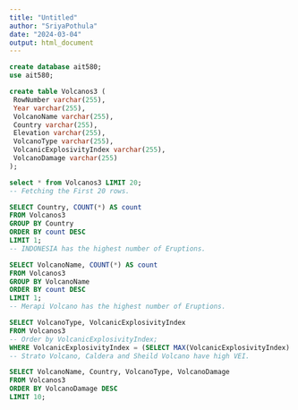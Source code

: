 ```yaml
---
title: "Untitled"
author: "SriyaPothula"
date: "2024-03-04"
output: html_document
---
```

```sql
create database ait580;
use ait580;

create table Volcanos3 (
 RowNumber varchar(255),
 Year varchar(255),
 VolcanoName varchar(255),
 Country varchar(255),
 Elevation varchar(255),
 VolcanoType varchar(255),
 VolcanicExplosivityIndex varchar(255),
 VolcanoDamage varchar(255)
);

select * from Volcanos3 LIMIT 20;
-- Fetching the First 20 rows.

SELECT Country, COUNT(*) AS count
FROM Volcanos3
GROUP BY Country
ORDER BY count DESC
LIMIT 1;
-- INDONESIA has the highest number of Eruptions.

SELECT VolcanoName, COUNT(*) AS count
FROM Volcanos3
GROUP BY VolcanoName
ORDER BY count DESC
LIMIT 1;
-- Merapi Volcano has the highest number of Eruptions. 

SELECT VolcanoType, VolcanicExplosivityIndex
FROM Volcanos3
-- Order by VolcanicExplosivityIndex;
WHERE VolcanicExplosivityIndex = (SELECT MAX(VolcanicExplosivityIndex) FROM Volcanos3);
-- Strato Volcano, Caldera and Sheild Volcano have high VEI.

SELECT VolcanoName, Country, VolcanoType, VolcanoDamage
FROM Volcanos3
ORDER BY VolcanoDamage DESC
LIMIT 10;



```

